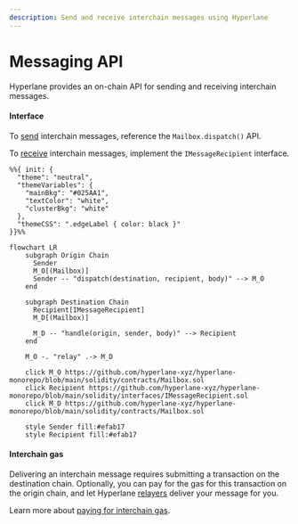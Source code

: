 ```yaml
---
description: Send and receive interchain messages using Hyperlane
---
```


# Messaging API

Hyperlane provides an on-chain API for sending and receiving interchain messages.

#### Interface

To [send](./send.mdx "mention") interchain messages, reference the `Mailbox.dispatch()` API.

To [receive](./receive.mdx "mention") interchain messages, implement the `IMessageRecipient` interface.

```mermaid
%%{ init: {
  "theme": "neutral",
  "themeVariables": {
    "mainBkg": "#025AA1",
    "textColor": "white",
    "clusterBkg": "white"
  },
  "themeCSS": ".edgeLabel { color: black }"
}}%%

flowchart LR
    subgraph Origin Chain
      Sender
      M_O[(Mailbox)]
      Sender -- "dispatch(destination, recipient, body)" --> M_O
    end

    subgraph Destination Chain
      Recipient[IMessageRecipient]
      M_D[(Mailbox)]

      M_D -- "handle(origin, sender, body)" --> Recipient
    end

    M_O -. "relay" .-> M_D

    click M_O https://github.com/hyperlane-xyz/hyperlane-monorepo/blob/main/solidity/contracts/Mailbox.sol
    click Recipient https://github.com/hyperlane-xyz/hyperlane-monorepo/blob/main/solidity/interfaces/IMessageRecipient.sol
    click M_D https://github.com/hyperlane-xyz/hyperlane-monorepo/blob/main/solidity/contracts/Mailbox.sol

    style Sender fill:#efab17
    style Recipient fill:#efab17
```

#### Interchain gas

Delivering an interchain message requires submitting a transaction on the destination chain. Optionally, you can pay for the gas for this transaction on the origin chain, and let Hyperlane [relayers](../../operators/relayers/ "mention") deliver your message for you.

Learn more about [paying for interchain gas](./interchaingas.mdx "mention").
